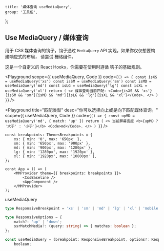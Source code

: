 
	title: '媒体查询 useMediaQuery',
	group: '工具包',
};

## Use MediaQuery / 媒体查询

用于 CSS 媒体查询的钩子，钩子通过 `MediaQuery` API 实现。如果你仅仅想要构建响应式的布局，
请尝试 <NextLink href="/en-us/components/grid"><Link color>栅格组件</Link></NextLink>。

这是一个自定义的 React Hooks，你需要在使用时遵循 <Link target="_blank" color href="https://reactjs.org/docs/hooks-rules.html">钩子的基础规则</Link>。

<Playground
	scope={{ useMediaQuery, Code }}
	code={`
() => {
  const isXS = useMediaQuery('xs')
  const isSM = useMediaQuery('sm')
  const isMD = useMediaQuery('md')
  const isLG = useMediaQuery('lg')
  const isXL = useMediaQuery('xl')
  return (
    <>
      媒体查询当前匹配: <Code>{isXS && 'xs'}{isSM && 'sm'}{isMD && 'md'}{isLG && 'lg'}{isXL && 'xl'}</Code>.
    </>
  )
}
`}
/>

<Playground
	title="匹配类型"
	desc="你可以选择向上或是向下匹配媒体查询。"
	scope={{ useMediaQuery, Code }}
	code={`
() => {
  const upMD = useMediaQuery('md', { match: 'up' })
  return (
    <>
      当前屏幕宽度 <b>{upMD ? '大于' : '小于'}</b> <Code>md</Code>.
    </>
  )
}
`}
/>

<PlaygroundTitle
	title="定制断点"
	desc="您可以覆盖 `@mmstudio/widgets` 组件库默认的断点值。"
/>

```tsx
const breakpoints: ThemesBreakpoints = {
	xs: { min: '0', max: '650px' },
	sm: { min: '650px', max: '900px' },
	md: { min: '900px', max: '1280px' },
	lg: { min: '1280px', max: '1920px' },
	xl: { min: '1920px', max: '10000px' },
};

const App = () => (
	<MMProvider theme={{ breakpoints: breakpoints }}>
		<CssBaseline />
		<AppComponent />
	</MMProvider>
);
```

<Attributes edit="/pages/zh-cn/components/use-media-query.mdx">
<Attributes.Title>useMediaQuery</Attributes.Title>

```ts
type ResponsiveBreakpoint = 'xs' | 'sm' | 'md' | 'lg' | 'xl' | 'mobile';

type ResponsiveOptions = {
	match?: 'up' | 'down';
	ssrMatchMedia?: (query: string) => { matches: boolean };
};

const useMediaQuery = (breakpoint: ResponsiveBreakpoint, options?: ResponsiveOptions) =>
	boolean;
```

</Attributes>

